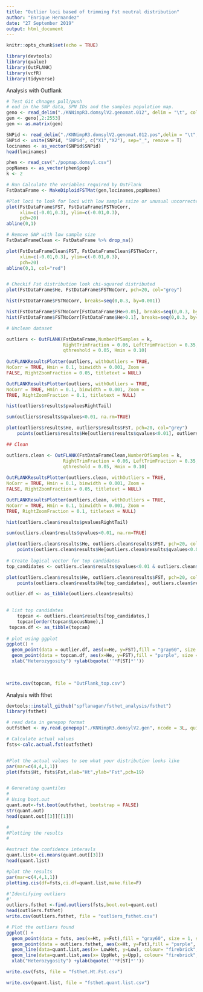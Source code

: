 ---
title: "Outlier loci based of trimming Fst neutral distribution"
author: "Enrique Hernandez"
date: "27 September 2019"
output: html_document
---

```{r setup, include=FALSE}
knitr::opts_chunk$set(echo = TRUE)
```
```{r}

library(devtools)
library(qvalue)
library(OutFLANK)
library(vcfR)
library(tidyverse)

```

 Analysis with Outflank
```{r}
# Test Git chnages pull/push
# ead in the SNP data, SPN IDs and the samples population map.
geno <- read_delim("./KNNimpR3.domsylV2.genomat.012", delim = "\t", col_names = F)
gen <- geno[,2:2553]
gen <- as.matrix(gen)

SNPid <- read_delim("./KNNimpR3.domsylV2.genomat.012.pos",delim = "\t", col_names = F)
SNPid <- unite(SNPid, "SNPid", c("X1","X2"), sep="_", remove = T)
locinames <- as_vector(SNPid$SNPid)
head(locinames)

phen <- read_csv("./popmap.domsyl.csv")
popNames <- as_vector(phen$pop)
k <- 2

# Run Calculate the variables required by OutFlank
FstDataFrame <- MakeDiploidFSTMat(gen,locinames,popNames)

#Plot loci to look for loci with low sample ssize or unusual uncorrected Fst values
plot(FstDataFrame$FST, FstDataFrame$FSTNoCorr, 
     xlim=c(-0.01,0.3), ylim=c(-0.01,0.3),
     pch=20)
abline(0,1)

# Remove SNP with low sample size
FstDataFrameClean <- FstDataFrame %>% drop_na()

plot(FstDataFrameClean$FST, FstDataFrameClean$FSTNoCorr, 
     xlim=c(-0.01,0.3), ylim=c(-0.01,0.3),
     pch=20)
abline(0,1, col="red")


# Checkif Fst distribution look chi-squared distributed
plot(FstDataFrame$He, FstDataFrame$FSTNoCorr, pch=20, col="grey")

hist(FstDataFrame$FSTNoCorr, breaks=seq(0,0.3, by=0.001))

hist(FstDataFrame$FSTNoCorr[FstDataFrame$He>0.05], breaks=seq(0,0.3, by=0.001))
hist(FstDataFrame$FSTNoCorr[FstDataFrame$He>0.1], breaks=seq(0,0.3, by=0.001))

# Unclean dataset

outliers <- OutFLANK(FstDataFrame,NumberOfSamples = k,
                     RightTrimFraction = 0.06, LeftTrimFraction = 0.35,
                     qthreshold = 0.05, Hmin = 0.10) 
 
OutFLANKResultsPlotter(outliers, withOutliers = TRUE,
NoCorr = TRUE, Hmin = 0.1, binwidth = 0.001, Zoom =
FALSE, RightZoomFraction = 0.05, titletext = NULL)

OutFLANKResultsPlotter(outliers, withOutliers = TRUE,
NoCorr = TRUE, Hmin = 0.1, binwidth = 0.001, Zoom =
TRUE, RightZoomFraction = 0.1, titletext = NULL)

hist(outliers$results$pvaluesRightTail)

sum(outliers$results$qvalues<0.01, na.rm=TRUE)

plot(outliers$results$He, outliers$results$FST, pch=20, col="grey")
    points(outliers$results$He[outliers$results$qvalues<0.01], outliers$results$FST[outliers$results$qvalues<0.01], pch=21, col="blue")

## Clean 

outliers.clean <- OutFLANK(FstDataFrameClean,NumberOfSamples = k,
                     RightTrimFraction = 0.06, LeftTrimFraction = 0.35,
                     qthreshold = 0.05, Hmin = 0.10) 
 
OutFLANKResultsPlotter(outliers.clean, withOutliers = TRUE,
NoCorr = TRUE, Hmin = 0.1, binwidth = 0.001, Zoom =
FALSE, RightZoomFraction = 0.05, titletext = NULL)

OutFLANKResultsPlotter(outliers.clean, withOutliers = TRUE,
NoCorr = TRUE, Hmin = 0.1, binwidth = 0.001, Zoom =
TRUE, RightZoomFraction = 0.1, titletext = NULL)

hist(outliers.clean$results$pvaluesRightTail)

sum(outliers.clean$results$qvalues<0.01, na.rm=TRUE)

plot(outliers.clean$results$He, outliers.clean$results$FST, pch=20, col="grey")
    points(outliers.clean$results$He[outliers.clean$results$qvalues<0.01], outliers.clean$results$FST[outliers.clean$results$qvalues<0.01], pch=21, col="blue")
    
# Create logical vector for top candidates
top_candidates <- outliers.clean$results$qvalues<0.01 & outliers.clean$results$He>0.1

plot(outliers.clean$results$He, outliers.clean$results$FST, pch=20, col="grey")
    points(outliers.clean$results$He[top_candidates], outliers.clean$results$FST[top_candidates], pch=21, col="blue")

outlier.df <- as_tibble(outliers.clean$results)    
    

# list top candidates
    topcan <- outliers.clean$results[top_candidates,]
    topcan[order(topcan$LocusName),]
 topcan.df <- as_tibble(topcan)
 
# plot using ggplot
ggplot() +
  geom_point(data = outlier.df, aes(x=He, y=FST),fill = "gray60", size = 1, shape = 21) +
  geom_point(data = topcan.df, aes(x=He, y=FST),fill = "purple", size = 4, shape = 21) +
  xlab("Heterozygosity") +ylab(bquote(''*F[ST]*''))

    
       
write.csv(topcan, file = "OutFlank_top.csv") 

```

Analysis with fthet

```{r}
devtools::install_github("spflanagan/fsthet_analysis/fsthet")
library(fsthet)

# read data in genepop format
outfsthet <- my.read.genepop("./KNNimpR3.domsylV2.gen", ncode = 3L, quiet = FALSE)

# Calculate actual values
fsts<-calc.actual.fst(outfsthet)


#Plot the actual values to see what your distribution looks like
par(mar=c(4,4,1,1))
plot(fsts$Ht, fsts$Fst,xlab="Ht",ylab="Fst",pch=19)


# Generating quantiles
# 
# Using boot.out
quant.out<-fst.boot(outfsthet, bootstrap = FALSE)
str(quant.out)
head(quant.out[[3]][[1]])

#
#Plotting the results
#

#extract the confidence interavls
quant.list<-ci.means(quant.out[[3]])
head(quant.list)

#plot the results
par(mar=c(4,4,1,1))
plotting.cis(df=fsts,ci.df=quant.list,make.file=F)

#'Identifying outliers
#'
outliers.fsthet <-find.outliers(fsts,boot.out=quant.out)
head(outliers.fsthet)
write.csv(outliers.fsthet, file = "outliers_fsthet.csv")

# Plot the outliers found
ggplot() +
  geom_point(data = fsts, aes(x=Ht, y=Fst),fill = "gray60", size = 1, shape = 21) +
  geom_point(data = outliers.fsthet, aes(x=Ht, y=Fst),fill = "purple", size = 4, shape = 21) +
  geom_line(data=quant.list,aes(x= LowHet, y=Low), colour= "firebrick", size=1) +
  geom_line(data=quant.list,aes(x= UppHet, y=Upp), colour= "firebrick", size=1) +
  xlab("Heterozygosity") +ylab(bquote(''*F[ST]*''))

write.csv(fsts, file = "fsthet.Ht.Fst.csv")

write.csv(quant.list, file = "fsthet.quant.list.csv")


```
